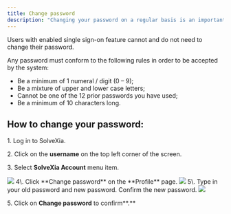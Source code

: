 ---
title: Change password
description: "Changing your password on a regular basis is an important part of maintaining the security of the processes and data you store. We recommend changing your password at least once every 6 weeks."
---

Users with enabled single sign-on feature cannot and do not need to change their password.

Any password must conform to the following rules in order to be accepted by the system:

* Be a minimum of 1 numeral / digit (0 – 9);
* Be a mixture of upper and lower case letters;
* Cannot be one of the 12 prior passwords you have used;
* Be a minimum of 10 characters long.

## How to change your password:

1\. Log in to SolveXia.

2\. Click on the **username** on the top left corner of the screen.

3\. Select **SolveXia Account** menu item.

<Frame>
  <img src="https://help.solvexia.com/hc/article_attachments/360005973375/Screen_Shot_2021-02-05_at_5.05.04_pm.png"/>
</Frame>
4\. Click **Change password** on the **Profile** page.

<Frame>
  <img src="https://help.solvexia.com/hc/article_attachments/360005973415/mceclip0.png"/>
</Frame>
5\. Type in your old password and new password. Confirm the new password.

<Frame>
  <img src="https://help.solvexia.com/hc/article_attachments/360005973455/mceclip1.png"/>
</Frame>

5\. Click on **Change password** to confirm**.**
